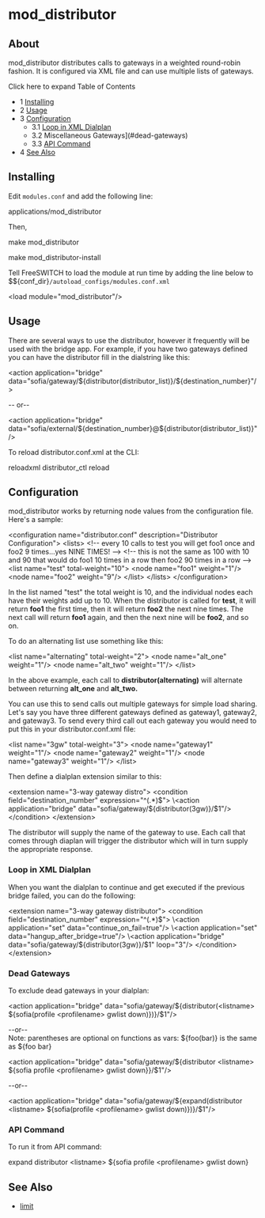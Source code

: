 
# mod_distributor 

 

## About

mod\_distributor distributes calls to gateways in a weighted round-robin fashion. It is configured via XML file and can use multiple lists of gateways.

Click here to expand Table of Contents

* 1 [Installing](#installing)
* 2 [Usage](#usage)
* 3 [Configuration](#configuration)  
   * 3.1 [Loop in XML Dialplan](#loop-in-xml-dialplan)  
   * 3.2 Miscellaneous Gateways](#dead-gateways)  
   * 3.3 [API Command](#api-command)
* 4 [See Also](#see-also)

## Installing

Edit `modules.conf` and add the following line:

applications/mod_distributor

Then,

make mod_distributor

make mod_distributor-install

Tell FreeSWITCH to load the module at run time by adding the line below to $$\{conf\_dir}`/autoload_configs/modules.conf.xml`

\<load module="mod_distributor"/>

## Usage

There are several ways to use the distributor, however it frequently will be used with the bridge app. For example, if you have two gateways defined you can have the distributor fill in the dialstring like this:

\<action application="bridge" data="sofia/gateway/$\{distributor(distributor_list)}/$\{destination_number}"/>

\-- or--

\<action application="bridge" data="sofia/external/$\{destination_number}@$\{distributor(distributor_list)}"/>

To reload distributor.conf.xml at the CLI:

reloadxml
distributor_ctl reload

## Configuration

mod\_distributor works by returning node values from the configuration file. Here's a sample:

\<configuration name="distributor.conf" description="Distributor Configuration">
  \<lists>
    \<!-- every 10 calls to test you will get foo1 once and foo2 9 times...yes NINE TIMES! -->
    \<!-- this is not the same as 100 with 10 and 90 that would do foo1 10 times in a row then foo2 90 times in a row -->
    \<list name="test" total-weight="10">
      \<node name="foo1" weight="1"/>
      \<node name="foo2" weight="9"/>
    \</list>
  \</lists>
\</configuration>

In the list named "test" the total weight is 10, and the individual nodes each have their weights add up to 10\. When the distributor is called for **test**, it will return **foo1** the first time, then it will return **foo2** the next nine times. The next call will return **foo1** again, and then the next nine will be **foo2**, and so on.

To do an alternating list use something like this:

  \<list name="alternating" total-weight="2">
    \<node name="alt_one" weight="1"/>
    \<node name="alt_two" weight="1"/>
  \</list>

In the above example, each call to **distributor(alternating)** will alternate between returning **alt\_one** and **alt\_two.**

You can use this to send calls out multiple gateways for simple load sharing. Let's say you have three different gateways defined as gateway1, gateway2, and gateway3\. To send every third call out each gateway you would need to put this in your distributor.conf.xml file:

  \<list name="3gw" total-weight="3">
    \<node name="gateway1" weight="1"/>
    \<node name="gateway2" weight="1"/>
    \<node name="gateway3" weight="1"/>
  \</list>

Then define a dialplan extension similar to this:

  \<extension name="3-way gateway distro">
    \<condition field="destination_number" expression="^(.*)$">
      \<action application="bridge" data="sofia/gateway/$\{distributor(3gw)}/$1"/>
    \</condition>
  \</extension>

The distributor will supply the name of the gateway to use. Each call that comes through diaplan will trigger the distributor which will in turn supply the appropriate response.

### Loop in XML Dialplan

When you want the dialplan to continue and get executed if the previous bridge failed, you can do the following:

  \<extension name="3-way gateway distributor">
    \<condition field="destination_number" expression="^(.*)$">
      \<action application="set" data="continue_on_fail=true"/>
      \<action application="set" data="hangup_after_bridge=true"/>
      \<action application="bridge" data="sofia/gateway/$\{distributor(3gw)}/$1" loop="3"/>
    \</condition>
  \</extension>

### Dead Gateways

To exclude dead gateways in your dialplan:

\<action application="bridge" data="sofia/gateway/$\{distributor(\<listname> $\{sofia(profile \<profilename> gwlist down)})}/$1"/>

\--or--   
Note: parentheses are optional on functions as vars: $\{foo(bar)} is the same as $\{foo bar}

\<action application="bridge" data="sofia/gateway/$\{distributor \<listname> $\{sofia profile \<profilename> gwlist down}}/$1"/>

\--or--

\<action application="bridge" data="sofia/gateway/$\{expand(distributor \<listname> \$\{sofia(profile \<profilename> gwlist down)})}/$1"/>

### API Command

To run it from API command:

expand distributor \<listname> $\{sofia profile \<profilename> gwlist down}

## See Also

* [limit](./mod-dptools/3375201.mdx#db)


